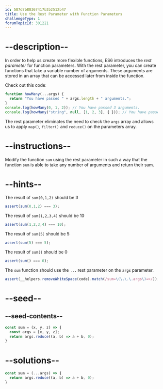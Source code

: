 ```yaml
---
id: 587d7b88367417b2b2512b47
title: Use the Rest Parameter with Function Parameters
challengeType: 1
forumTopicId: 301221
---
```


# --description--

In order to help us create more flexible functions, ES6 introduces the <dfn>rest parameter</dfn> for function parameters. With the rest parameter, you can create functions that take a variable number of arguments. These arguments are stored in an array that can be accessed later from inside the function.

Check out this code:

```js
function howMany(...args) {
  return "You have passed " + args.length + " arguments.";
}
console.log(howMany(0, 1, 2)); // You have passed 3 arguments.
console.log(howMany("string", null, [1, 2, 3], { })); // You have passed 4 arguments.
```

The rest parameter eliminates the need to check the `args` array and allows us to apply `map()`, `filter()` and `reduce()` on the parameters array.

# --instructions--

Modify the function `sum` using the rest parameter in such a way that the function `sum` is able to take any number of arguments and return their sum.

# --hints--

The result of `sum(0,1,2)` should be 3

```js
assert(sum(0,1,2) === 3);
```

The result of `sum(1,2,3,4)` should be 10

```js
assert(sum(1,2,3,4) === 10);
```

The result of `sum(5)` should be 5

```js
assert(sum(5) === 5);
```

The result of `sum()` should be 0

```js
assert(sum() === 0);
```

The `sum` function should use the `...` rest parameter on the `args` parameter.

```js
assert(__helpers.removeWhiteSpace(code).match(/sum=\(\.\.\.args\)=>/));
```

# --seed--

## --seed-contents--

```js
const sum = (x, y, z) => {
  const args = [x, y, z];
  return args.reduce((a, b) => a + b, 0);
}
```

# --solutions--

```js
const sum = (...args) => {
  return args.reduce((a, b) => a + b, 0);
}
```
